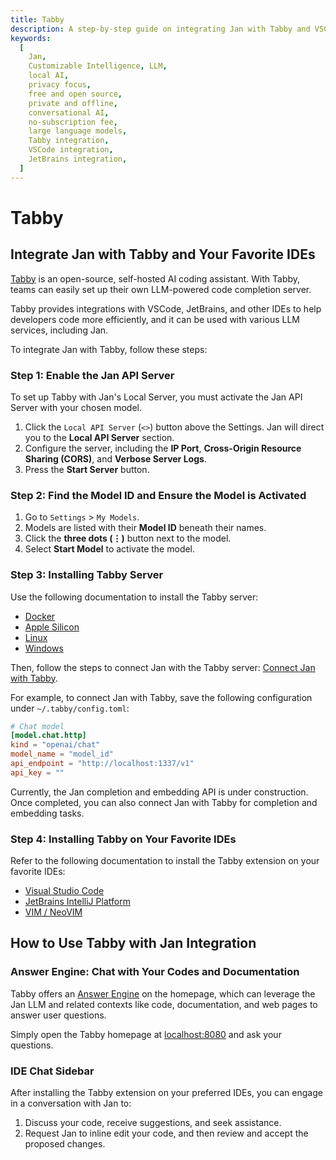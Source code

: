 ```yaml
---
title: Tabby
description: A step-by-step guide on integrating Jan with Tabby and VSCode, JetBrains, or other IDEs.
keywords:
  [
    Jan,
    Customizable Intelligence, LLM,
    local AI,
    privacy focus,
    free and open source,
    private and offline,
    conversational AI,
    no-subscription fee,
    large language models,
    Tabby integration,
    VSCode integration,
    JetBrains integration,
  ]
---
```



# Tabby

## Integrate Jan with Tabby and Your Favorite IDEs

[Tabby](https://www.tabbyml.com/) is an open-source, self-hosted AI coding assistant.
With Tabby, teams can easily set up their own LLM-powered code completion server.

Tabby provides integrations with VSCode, JetBrains, and other IDEs to help developers code more efficiently,
and it can be used with various LLM services, including Jan.

To integrate Jan with Tabby, follow these steps:

<Steps>

### Step 1: Enable the Jan API Server

To set up Tabby with Jan's Local Server, you must activate the Jan API Server with your chosen model.

1. Click the `Local API Server` (`<>`) button above the Settings. Jan will direct you to the **Local API Server** section.
2. Configure the server, including the **IP Port**, **Cross-Origin Resource Sharing (CORS)**, and **Verbose Server Logs**.
3. Press the **Start Server** button.

### Step 2: Find the Model ID and Ensure the Model is Activated

1. Go to `Settings` > `My Models`.
2. Models are listed with their **Model ID** beneath their names.
3. Click the **three dots (⋮)** button next to the model.
4. Select **Start Model** to activate the model.

### Step 3: Installing Tabby Server

Use the following documentation to install the Tabby server:
- [Docker](https://tabby.tabbyml.com/docs/quick-start/installation/docker/)
- [Apple Silicon](https://tabby.tabbyml.com/docs/quick-start/installation/apple/)
- [Linux](https://tabby.tabbyml.com/docs/quick-start/installation/linux/)
- [Windows](https://tabby.tabbyml.com/docs/quick-start/installation/windows/)

Then, follow the steps to connect Jan with the Tabby server:
[Connect Jan with Tabby](https://tabby.tabbyml.com/docs/references/models-http-api/jan.ai/).

For example, to connect Jan with Tabby, save the following configuration under `~/.tabby/config.toml`:

```toml title="~/.tabby/config.toml"
# Chat model
[model.chat.http]
kind = "openai/chat"
model_name = "model_id"
api_endpoint = "http://localhost:1337/v1"
api_key = ""
```

Currently, the Jan completion and embedding API is under construction.
Once completed, you can also connect Jan with Tabby for completion and embedding tasks.

### Step 4: Installing Tabby on Your Favorite IDEs

Refer to the following documentation to install the Tabby extension on your favorite IDEs:
- [Visual Studio Code](https://tabby.tabbyml.com/docs/extensions/installation/vscode/)
- [JetBrains IntelliJ Platform](https://tabby.tabbyml.com/docs/extensions/installation/intellij/)
- [VIM / NeoVIM](https://tabby.tabbyml.com/docs/extensions/installation/vim/)

</Steps>

## How to Use Tabby with Jan Integration

### Answer Engine: Chat with Your Codes and Documentation

Tabby offers an [Answer Engine](https://tabby.tabbyml.com/docs/administration/answer-engine/) on the homepage,
which can leverage the Jan LLM and related contexts like code, documentation, and web pages to answer user questions.

Simply open the Tabby homepage at [localhost:8080](http://localhost:8080) and ask your questions.

### IDE Chat Sidebar

After installing the Tabby extension on your preferred IDEs, you can engage in a conversation with Jan to:

1. Discuss your code, receive suggestions, and seek assistance.
2. Request Jan to inline edit your code, and then review and accept the proposed changes.